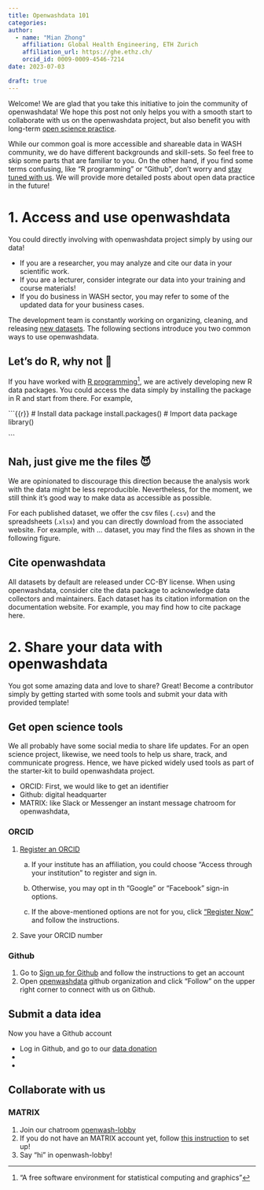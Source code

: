 ```yaml
---
title: Openwashdata 101
categories:
author: 
  - name: "Mian Zhong"
    affiliation: Global Health Engineering, ETH Zurich
    affiliation_url: https://ghe.ethz.ch/
    orcid_id: 0009-0009-4546-7214
date: 2023-07-03

draft: true
---
```


Welcome! We are glad that you take this initiative to join the community of openwashdata! We hope this post not only helps you with a smooth start to collaborate with us on the openwashdata project, but also benefit you with long-term [open science practice](https://ethz.ch/en/research/open-science.html).

While our common goal is more accessible and shareable data in WASH community, we do have different backgrounds and skill-sets. So feel free to skip some parts that are familiar to you. On the other hand, if you find some terms confusing, like "R programming" or "Github", don't worry and [stay tuned with us](https://buttondown.email/openwashdata). We will provide more detailed posts about open data practice in the future!

# 1. Access and use openwashdata

You could directly involving with openwashdata project simply by using our data! 

-   If you are a researcher, you may analyze and cite our data in your scientific work.
-   If you are a lecturer, consider integrate our data into your training and course materials!
-   If you do business in WASH sector, you may refer to some of the updated data for your business cases.

The development team is constantly working on organizing, cleaning, and releasing [new datasets](https://openwashdata.org/pages/gallery/). <!-- TODO: link to the correct list of datasets--> The following sections introduce you two common ways to use openwashdata.

## Let's do R, why not 🥳

If you have worked with [R programming](https://www.r-project.org)[^1], we are actively developing new R data packages. You could access the data simply by installing the package in R and start from there. For example, 

[^1]: "A free software environment for statistical computing and graphics"

```{{r}}
# Install data package
install.packages()
# Import data package
library()

```

## Nah, just give me the files 😈

We are opinionated to discourage this direction because the analysis work with the data might be less reproducible. Nevertheless, for the moment, we still think it's good way to make data as accessible as possible.

For each published dataset, we offer the csv files (`.csv`) and the spreadsheets (.`xlsx`) and you can directly download from the associated website. For example, with ... dataset, you may find the files as shown in the following figure.

<!-- TODO: Insert an example figure here. -->

## Cite openwashdata
All datasets by default are released under CC-BY license. When using openwashdata, consider cite the data package to acknowledge data collectors and maintainers. Each dataset has its citation information on the documentation website. For example, you may find how to cite package ` ` here.


# 2. Share your data with openwashdata

You got some amazing data and love to share? Great! Become a contributor simply by getting started with some tools and submit your data with provided template!

## Get open science tools 

We all probably have some social media to share life updates. For an open science project, likewise, we need tools to help us share, track, and communicate progress. Hence, we have picked widely used tools as part of the starter-kit to build openwashdata project.

<!-- \\TODO: Connect the following dots  -->

-   ORCID: First, we would like to get an identifier
-   Github: digital headquarter\
-   MATRIX: like Slack or Messenger an instant message chatroom for openwashdata,

### ORCID

1.  [Register an ORCID](https://orcid.org/signin)

    a.  If your institute has an affiliation, you could choose "Access through your institution" to register and sign in.

    b.  Otherwise, you may opt in th "Google" or "Facebook" sign-in options.

    c.  If the above-mentioned options are not for you, click ["Register Now"](https://orcid.org/register) and follow the instructions.

2.  Save your ORCID number

### Github

1.  Go to [Sign up for Github](https://github.com/signup) and follow the instructions to get an account
2.  Open [openwashdata](https://github.com/openwashdata) github organization and click "Follow" on the upper right corner to connect with us on Github.



## Submit a data idea

Now you have a Github account

-    Log in Github, and go to our [data donation]()
-   
-   

## Collaborate with us

### MATRIX

1.  Join our chatroom [openwash-lobby](https://matrix.to/#/%23openwash-lobby:staffchat.ethz.ch)
2.  If you do not have an MATRIX account yet, follow [this instruction]() to set up!
3.  Say "hi" in openwash-lobby!
